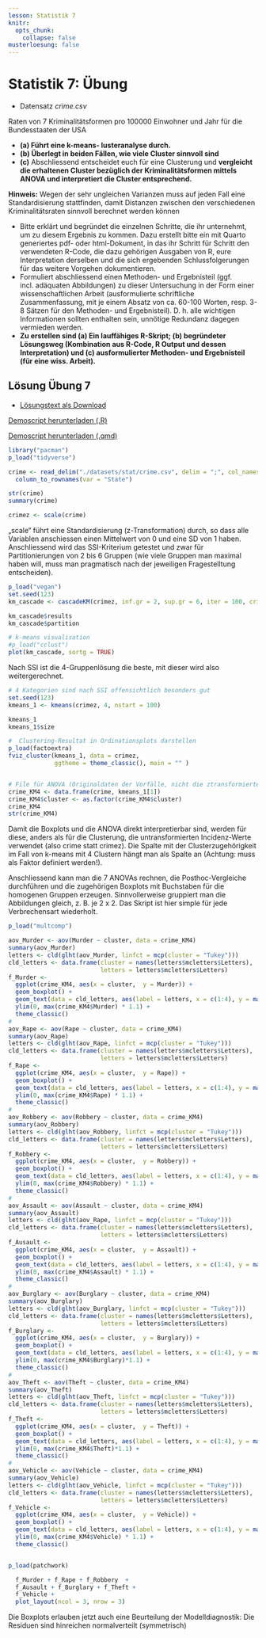 ```yaml
---
lesson: Statistik 7
knitr:
  opts_chunk: 
    collapse: false
musterloesung: false
---
```



# Statistik 7: Übung
  

- Datensatz *crime.csv*

Raten von 7 Kriminalitätsformen pro 100000 Einwohner und Jahr für die Bundesstaaten der USA

- **(a) Führt eine k-means- lusteranalyse durch.**
- **(b) Überlegt in beiden Fällen, wie viele Cluster sinnvoll sind** 
- **(c)** Abschliessend entscheidet euch für eine Clusterung und **vergleicht die erhaltenen Cluster bezüglich der Kriminalitätsformen mittels ANOVA und interpretiert die Cluster entsprechend.**

**Hinweis:**
Wegen der sehr ungleichen Varianzen muss auf jeden Fall eine Standardisierung stattfinden, damit Distanzen zwischen den verschiedenen Kriminalitätsraten sinnvoll berechnet werden können

- Bitte erklärt und begründet die einzelnen Schritte, die ihr unternehmt, um zu diesem Ergebnis zu kommen. Dazu erstellt bitte ein mit Quarto generiertes pdf- oder html-Dokument, in das ihr Schritt für Schritt den verwendeten R-Code, die dazu gehörigen Ausgaben von R, eure Interpretation derselben und die sich ergebenden Schlussfolgerungen für das weitere Vorgehen dokumentieren.
- Formuliert abschliessend einen Methoden- und Ergebnisteil (ggf. incl. adäquaten Abbildungen) zu dieser Untersuchung in der Form einer wissenschaftlichen Arbeit (ausformulierte schriftliche Zusammenfassung, mit je einem Absatz von ca. 60-100 Worten, resp. 3-8 Sätzen für den Methoden- und Ergebnisteil). D. h. alle wichtigen Informationen sollten enthalten sein, unnötige Redundanz dagegen vermieden werden.
- **Zu erstellen sind (a) Ein lauffähiges R-Skript; (b) begründeter Lösungsweg (Kombination aus R-Code, R Output und dessen Interpretation) und (c) ausformulierter Methoden- und Ergebnisteil (für eine wiss. Arbeit).**



::::{.content-hidden unless-meta="musterloesung"}

:::{.callout-note}


## Lösung Übung 7

- [Lösungstext als Download](Statistik_Loesungstext_7.pdf)

[Demoscript herunterladen (.R)](../purl/Statistik7_Uebung.R){.dld}

[Demoscript herunterladen (.qmd)](../purl/Statistik7_Uebung.qmd){.dld}



```r
library("pacman")
p_load("tidyverse")

crime <- read_delim("./datasets/stat/crime.csv", delim = ";", col_names = TRUE) |>
  column_to_rownames(var = "State")
```

```r
str(crime)
summary(crime)
```

```r
crimez <- scale(crime)
```

„scale“ führt eine Standardisierung (z-Transformation) durch, so dass alle Variablen anschiessen einen Mittelwert von 0 und eine SD von 1 haben. Anschliessend wird das SSI-Kriterium getestet und zwar für Partitionierungen von 2 bis 6 Gruppen (wie viele Gruppen man maximal haben will, muss man pragmatisch nach der jeweiligen Fragestelltung entscheiden).

```r
p_load("vegan")
set.seed(123)
km_cascade <- cascadeKM(crimez, inf.gr = 2, sup.gr = 6, iter = 100, criterion = "ssi")

km_cascade$results
km_cascade$partition

# k-means visualisation
#p_load("cclust")
plot(km_cascade, sortg = TRUE)
```

Nach SSI ist die 4-Gruppenlösung die beste, mit dieser wird also weitergerechnet.

```r
# 4 Kategorien sind nach SSI offensichtlich besonders gut
set.seed(123)
kmeans_1 <- kmeans(crimez, 4, nstart = 100)

kmeans_1
kmeans_1$size

#  Clustering-Resultat in Ordinationsplots darstellen
p_load(factoextra)
fviz_cluster(kmeans_1, data = crimez, 
             ggtheme = theme_classic(), main = "" )


# File für ANOVA (Originaldaten der Vorfälle, nicht die ztransformierten)
crime_KM4 <- data.frame(crime, kmeans_1[1])
crime_KM4$cluster <- as.factor(crime_KM4$cluster)
crime_KM4
str(crime_KM4)
```


Damit die Boxplots und die ANOVA direkt interpretierbar sind, werden für diese, anders als für die Clusterung, die untransformierten Incidenz-Werte verwendet (also crime statt crimez). Die Spalte mit der Clusterzugehörigkeit im Fall von k-means mit 4 Clustern hängt man als Spalte an (Achtung: muss als Faktor definiert werden!).

Anschliessend kann man die 7 ANOVAs rechnen, die Posthoc-Vergleiche durchführen und die zugehörigen Boxplots mit Buchstaben für die homogenen Gruppen erzeugen. Sinnvollerweise gruppiert man die Abbildungen gleich, z. B. je 2 x 2. Das Skript ist hier simple für jede Verbrechensart wiederholt. 

```r
p_load("multcomp")

aov_Murder <- aov(Murder ~ cluster, data = crime_KM4)
summary(aov_Murder)
letters <- cld(glht(aov_Murder, linfct = mcp(cluster = "Tukey")))
cld_letters <- data.frame(cluster = names(letters$mcletters$Letters), 
                          letters = letters$mcletters$Letters)
f_Murder <-
  ggplot(crime_KM4, aes(x = cluster,  y = Murder)) + 
  geom_boxplot() +
  geom_text(data = cld_letters, aes(label = letters, x = c(1:4), y = max(crime_KM4$Murder) * 1.1)) +
  ylim(0, max(crime_KM4$Murder) * 1.1) +
  theme_classic()
#
aov_Rape <- aov(Rape ~ cluster, data = crime_KM4)
summary(aov_Rape)
letters <- cld(glht(aov_Rape, linfct = mcp(cluster = "Tukey")))
cld_letters <- data.frame(cluster = names(letters$mcletters$Letters), 
                          letters = letters$mcletters$Letters)
f_Rape <-
  ggplot(crime_KM4, aes(x = cluster,  y = Rape)) + 
  geom_boxplot() +
  geom_text(data = cld_letters, aes(label = letters, x = c(1:4), y = max(crime_KM4$Rape)* 1.1)) +
  ylim(0, max(crime_KM4$Rape) * 1.1) +
  theme_classic()
#
aov_Robbery <- aov(Robbery ~ cluster, data = crime_KM4)
summary(aov_Robbery)
letters <- cld(glht(aov_Robbery, linfct = mcp(cluster = "Tukey")))
cld_letters <- data.frame(cluster = names(letters$mcletters$Letters), 
                          letters = letters$mcletters$Letters)
f_Robbery <-
  ggplot(crime_KM4, aes(x = cluster,  y = Robbery)) + 
  geom_boxplot() +
  geom_text(data = cld_letters, aes(label = letters, x = c(1:4), y = max(crime_KM4$Robbery) * 1.1)) +
  ylim(0, max(crime_KM4$Robbery) * 1.1) +
  theme_classic()
#
aov_Assault <- aov(Assault ~ cluster, data = crime_KM4)
summary(aov_Assault)
letters <- cld(glht(aov_Rape, linfct = mcp(cluster = "Tukey")))
cld_letters <- data.frame(cluster = names(letters$mcletters$Letters), 
                          letters = letters$mcletters$Letters)
f_Ausault <-
  ggplot(crime_KM4, aes(x = cluster,  y = Assault)) + 
  geom_boxplot() +
  geom_text(data = cld_letters, aes(label = letters, x = c(1:4), y = max(crime_KM4$Assault) * 1.1)) +
  ylim(0, max(crime_KM4$Assault) * 1.1) +
  theme_classic()
#
aov_Burglary <- aov(Burglary ~ cluster, data = crime_KM4)
summary(aov_Burglary)
letters <- cld(glht(aov_Burglary, linfct = mcp(cluster = "Tukey")))
cld_letters <- data.frame(cluster = names(letters$mcletters$Letters), 
                          letters = letters$mcletters$Letters)
f_Burglary <-
  ggplot(crime_KM4, aes(x = cluster,  y = Burglary)) + 
  geom_boxplot() +
  geom_text(data = cld_letters, aes(label = letters, x = c(1:4), y = max(crime_KM4$Burglary)* 1.1)) +
  ylim(0, max(crime_KM4$Burglary)*1.1) +
  theme_classic()
#
aov_Theft <- aov(Theft ~ cluster, data = crime_KM4)
summary(aov_Theft)
letters <- cld(glht(aov_Theft, linfct = mcp(cluster = "Tukey")))
cld_letters <- data.frame(cluster = names(letters$mcletters$Letters), 
                          letters = letters$mcletters$Letters)
f_Theft <-
  ggplot(crime_KM4, aes(x = cluster,  y = Theft)) + 
  geom_boxplot() +
  geom_text(data = cld_letters, aes(label = letters, x = c(1:4), y = max(crime_KM4$Theft)* 1.1)) +
  ylim(0, max(crime_KM4$Theft)*1.1) +
  theme_classic()
#
aov_Vehicle <- aov(Vehicle ~ cluster, data = crime_KM4)
summary(aov_Vehicle)
letters <- cld(glht(aov_Vehicle, linfct = mcp(cluster = "Tukey")))
cld_letters <- data.frame(cluster = names(letters$mcletters$Letters), 
                          letters = letters$mcletters$Letters)
f_Vehicle <-
  ggplot(crime_KM4, aes(x = cluster,  y = Vehicle)) + 
  geom_boxplot() +
  geom_text(data = cld_letters, aes(label = letters, x = c(1:4), y = max(crime_KM4$Vehicle) * 1.1)) +
  ylim(0, max(crime_KM4$Vehicle) * 1.1) +
  theme_classic()


p_load(patchwork)

  f_Murder + f_Rape + f_Robbery  + 
  f_Ausault + f_Burglary + f_Theft +
  f_Vehicle +
  plot_layout(ncol = 3, nrow = 3)
```

Die Boxplots erlauben jetzt auch eine Beurteilung der Modelldiagnostik: 
Die Residuen sind hinreichen normalverteilt (symmetrisch) 

:::
:::: 